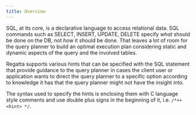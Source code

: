 ```yaml
---
title: Overview
---
```


SQL, at its core, is a declarative language to access relational data. SQL commands such as SELECT,
INSERT, UPDATE, DELETE specify *what* should be done on the DB, not *how* it should be done. That leaves a
lot of room for the query planner to build an optimal execution plan considering static and dynamic aspects of
the query and the involved tables.

Regatta supports various hints that can be specified with the SQL statement that provide guidance to the query
planner in cases the client user or application wants to direct the query planner to a specific option according to
knowledge it has that the query planner might not have the insight into.

The syntax used to specify the hints is enclosing them with C language style comments and use double plus
signs in the beginning of it, i.e. `/*++ <hint> */`.

